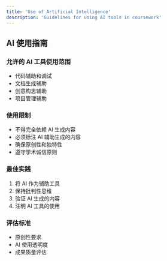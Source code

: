```yaml
---
title: 'Use of Artificial Intelligence'
description: 'Guidelines for using AI tools in coursework'
---
```


## AI 使用指南

### 允许的 AI 工具使用范围
- 代码辅助和调试
- 文档生成辅助
- 创意构思辅助
- 项目管理辅助

### 使用限制
- 不得完全依赖 AI 生成内容
- 必须标注 AI 辅助生成的内容
- 确保原创性和独特性
- 遵守学术诚信原则

### 最佳实践
1. 将 AI 作为辅助工具
2. 保持批判性思维
3. 验证 AI 生成的内容
4. 注明 AI 工具的使用

### 评估标准
- 原创性要求
- AI 使用透明度
- 成果质量评估